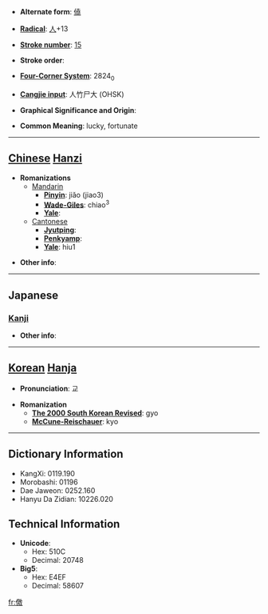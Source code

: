 * '''Alternate form''': [[僥]]

* '''[[Wiktionary:Chinese radical index| Radical]]''': [[Wiktionary:Chinese radical index 人|人]]+13

* '''[[Wiktionary:Chinese total strokes index|Stroke number]]''': [[Wiktionary:Chinese total strokes index 15|15]]

* '''Stroke order''': 

* '''[[Wiktionary:Chinese four corner index|Four-Corner System]]''': 2824<sub>0</sub>

* '''[[Wiktionary:Chinese Cangjie index|Cangjie input]]''': 人竹尸大 (OHSK)

* '''Graphical Significance and Origin''': 

* '''Common Meaning''': lucky, fortunate

----

== [[Chinese]] [[Hanzi]] ==

* '''Romanizations'''
** [[Mandarin]]
*** '''[[Pinyin]]''': jiǎo (jiao3)
*** '''[[Wade-Giles]]''': chiao<sup>3</sup>
*** '''[[Yale]]''': 
**[[Cantonese]]
***'''[[Jyutping]]''':
***'''[[Penkyamp]]''': 
***'''[[Yale]]''': hiu1

* '''Other info''': 

----

==Japanese==
===[[Kanji]]===
{{kanji|on readings=[[きょう]] (kyō)|kun readings=[[ゆく]] (yuku), [[うかがう]] (ukagau), [[もとめる]] (motomeru), [[いつわる]] (itsuwaru)}}

* '''Other info''':  

----

== [[Korean]] [[Hanja]] ==

* '''Pronunciation''': 교

* '''Romanization'''
** '''[[The 2000 South Korean Revised Romanization|The 2000 South Korean Revised]]''': gyo
** '''[[McCune-Reischauer]]''': kyo

----

== Dictionary Information ==

* KangXi: 0119.190
* Morobashi: 01196
* Dae Jaweon: 0252.160
* Hanyu Da Zidian: 10226.020

== Technical Information ==

* '''Unicode''':
** Hex: 510C
** Decimal: 20748
* '''Big5''':
** Hex: E4EF
** Decimal: 58607

[[fr:儌]]